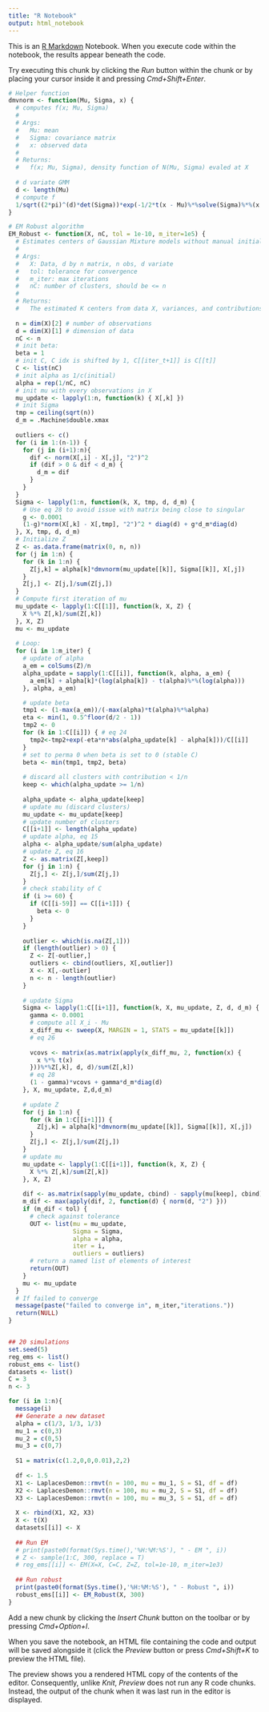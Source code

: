 ```yaml
---
title: "R Notebook"
output: html_notebook
---
```


This is an [R Markdown](http://rmarkdown.rstudio.com) Notebook. When you execute code within the notebook, the results appear beneath the code. 

Try executing this chunk by clicking the *Run* button within the chunk or by placing your cursor inside it and pressing *Cmd+Shift+Enter*. 

```r
# Helper function
dmvnorm <- function(Mu, Sigma, x) {
  # computes f(x; Mu, Sigma)
  #
  # Args: 
  #   Mu: mean 
  #   Sigma: covariance matrix
  #   x: observed data
  #
  # Returns:
  #   f(x; Mu, Sigma), density function of N(Mu, Sigma) evaled at X
  
  # d variate GMM
  d <- length(Mu)
  # compute f
  1/sqrt((2*pi)^(d)*det(Sigma))*exp(-1/2*t(x - Mu)%*%solve(Sigma)%*%(x - Mu)) 
}
```


```r
# EM Robust algorithm
EM_Robust <- function(X, nC, tol = 1e-10, m_iter=1e5) {
  # Estimates centers of Gaussian Mixture models without manual initialization:
  #
  # Args:
  #   X: Data, d by n matrix, n obs, d variate
  #   tol: tolerance for convergence
  #   m_iter: max iterations
  #   nC: number of clusters, should be <= n
  #
  # Returns:
  #   The estimated K centers from data X, variances, and contributions 
  
  n = dim(X)[2] # number of observations
  d = dim(X)[1] # dimension of data
  nC <- n
  # init beta:
  beta = 1
  # init C, C idx is shifted by 1, C[[iter_t+1]] is C[[t]] 
  C <- list(nC)
  # init alpha as 1/c(initial)
  alpha = rep(1/nC, nC)
  # init mu with every observations in X
  mu_update <- lapply(1:n, function(k) { X[,k] })
  # init Sigma
  tmp = ceiling(sqrt(n))
  d_m = .Machine$double.xmax
  
  outliers <- c()
  for (i in 1:(n-1)) {
    for (j in (i+1):n){
      dif <- norm(X[,i] - X[,j], "2")^2
      if (dif > 0 & dif < d_m) {
        d_m = dif
      }
    }
  }
  Sigma <- lapply(1:n, function(k, X, tmp, d, d_m) {
    # Use eq 28 to avoid issue with matrix being close to singular
    g <- 0.0001
    (1-g)*norm(X[,k] - X[,tmp], "2")^2 * diag(d) + g*d_m*diag(d)
  }, X, tmp, d, d_m)
  # Initialize Z
  Z <- as.data.frame(matrix(0, n, n))
  for (j in 1:n) {
    for (k in 1:n) {
      Z[j,k] = alpha[k]*dmvnorm(mu_update[[k]], Sigma[[k]], X[,j])
    }
    Z[j,] <- Z[j,]/sum(Z[j,])
  }
  # Compute first iteration of mu
  mu_update <- lapply(1:C[[1]], function(k, X, Z) {
    X %*% Z[,k]/sum(Z[,k])
  }, X, Z)
  mu <- mu_update
  
  # Loop: 
  for (i in 1:m_iter) {
    # update of alpha
    a_em = colSums(Z)/n 
    alpha_update = sapply(1:C[[i]], function(k, alpha, a_em) {
      a_em[k] + alpha[k]*(log(alpha[k]) - t(alpha)%*%(log(alpha)))
    }, alpha, a_em)

    # update beta
    tmp1 <- (1-max(a_em))/(-max(alpha)*t(alpha)%*%alpha)
    eta <- min(1, 0.5^floor(d/2 - 1))
    tmp2 <- 0
    for (k in 1:C[[i]]) { # eq 24
      tmp2<-tmp2+exp(-eta*n*abs(alpha_update[k] - alpha[k]))/C[[i]]
    }
    # set to perma 0 when beta is set to 0 (stable C)
    beta <- min(tmp1, tmp2, beta)
    
    # discard all clusters with contribution < 1/n
    keep <- which(alpha_update >= 1/n)
    
    alpha_update <- alpha_update[keep]
    # update mu (discard clusters)
    mu_update <- mu_update[keep]
    # update number of clusters
    C[[i+1]] <- length(alpha_update)
    # update alpha, eq 15
    alpha <- alpha_update/sum(alpha_update)
    # update Z, eq 16
    Z <- as.matrix(Z[,keep])
    for (j in 1:n) {
      Z[j,] <- Z[j,]/sum(Z[j,])
    }
    # check stability of C
    if (i >= 60) {
      if (C[[i-59]] == C[[i+1]]) {
        beta <- 0
      }
    }
    
    outlier <- which(is.na(Z[,1]))
    if (length(outlier) > 0) {
      Z <- Z[-outlier,]
      outliers <- cbind(outliers, X[,outlier])
      X <- X[,-outlier]
      n <- n - length(outlier)
    }
    
    # update Sigma
    Sigma <- lapply(1:C[[i+1]], function(k, X, mu_update, Z, d, d_m) {
      gamma <- 0.0001
      # compute all X_i - Mu
      x_diff_mu <- sweep(X, MARGIN = 1, STATS = mu_update[[k]]) 
      # eq 26
      
      vcovs <- matrix(as.matrix(apply(x_diff_mu, 2, function(x) {
        x %*% t(x)
      }))%*%Z[,k], d, d)/sum(Z[,k])
      # eq 28
      (1 - gamma)*vcovs + gamma*d_m*diag(d)
    }, X, mu_update, Z,d,d_m)
    
    # update Z
    for (j in 1:n) {
      for (k in 1:C[[i+1]]) {
        Z[j,k] = alpha[k]*dmvnorm(mu_update[[k]], Sigma[[k]], X[,j])
      }
      Z[j,] <- Z[j,]/sum(Z[j,])
    }
    # update mu
    mu_update <- lapply(1:C[[i+1]], function(k, X, Z) {
      X %*% Z[,k]/sum(Z[,k])
    }, X, Z)
    
    dif <- as.matrix(sapply(mu_update, cbind) - sapply(mu[keep], cbind))
    m_dif <- max(apply(dif, 2, function(d) { norm(d, "2") }))
    if (m_dif < tol) {
      # check against tolerance
      OUT <- list(mu = mu_update, 
                  Sigma = Sigma, 
                  alpha = alpha,
                  iter = i,
                  outliers = outliers) 
      # return a named list of elements of interest
      return(OUT)
    }
    mu <- mu_update
  }
  # If failed to converge
  message(paste("failed to converge in", m_iter,"iterations."))
  return(NULL)
}
```

```r

```

```r
## 20 simulations
set.seed(5)
reg_ems <- list()
robust_ems <- list()
datasets <- list()
C = 3
n <- 3

for (i in 1:n){
  message(i)
  ## Generate a new dataset
  alpha = c(1/3, 1/3, 1/3)
  mu_1 = c(0,3)
  mu_2 = c(0,5)
  mu_3 = c(0,7)
  
  S1 = matrix(c(1.2,0,0,0.01),2,2)
  
  df <- 1.5
  X1 <- LaplacesDemon::rmvt(n = 100, mu = mu_1, S = S1, df = df)
  X2 <- LaplacesDemon::rmvt(n = 100, mu = mu_2, S = S1, df = df)
  X3 <- LaplacesDemon::rmvt(n = 100, mu = mu_3, S = S1, df = df)
    
  X <- rbind(X1, X2, X3)
  X <- t(X)
  datasets[[i]] <- X
  
  ## Run EM
  # print(paste0(format(Sys.time(),'%H:%M:%S'), " - EM ", i))
  # Z <- sample(1:C, 300, replace = T)
  # reg_ems[[i]] <- EM(X=X, C=C, Z=Z, tol=1e-10, m_iter=1e3)
  
  ## Run robust
  print(paste0(format(Sys.time(),'%H:%M:%S'), " - Robust ", i))
  robust_ems[[i]] <- EM_Robust(X, 300)
}
```
Add a new chunk by clicking the *Insert Chunk* button on the toolbar or by pressing *Cmd+Option+I*.

When you save the notebook, an HTML file containing the code and output will be saved alongside it (click the *Preview* button or press *Cmd+Shift+K* to preview the HTML file). 

The preview shows you a rendered HTML copy of the contents of the editor. Consequently, unlike *Knit*, *Preview* does not run any R code chunks. Instead, the output of the chunk when it was last run in the editor is displayed.

